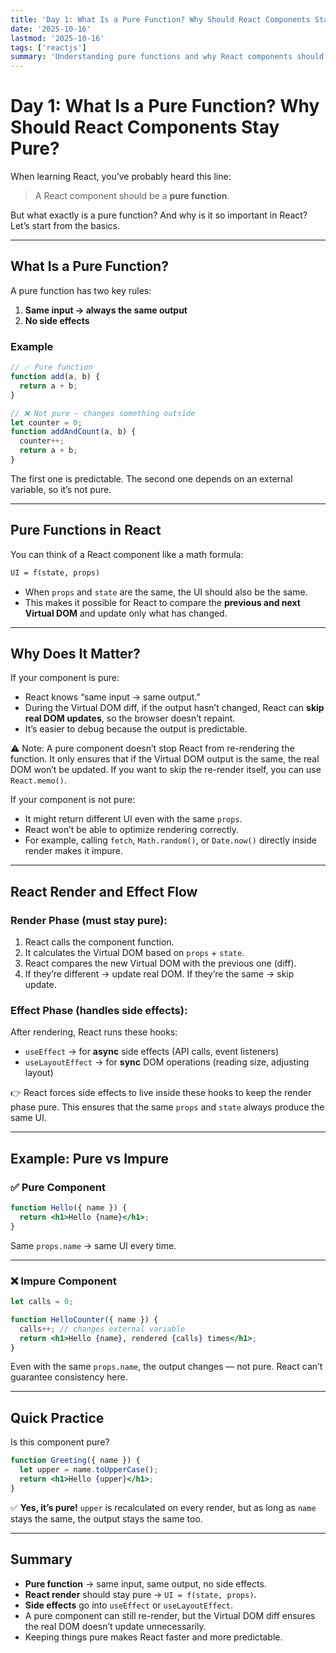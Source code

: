 ```yaml
---
title: 'Day 1: What Is a Pure Function? Why Should React Components Stay Pure?'
date: '2025-10-16'
lastmod: '2025-10-16'
tags: ['reactjs']
summary: 'Understanding pure functions and why React components should stay pure. Learn the key rules and benefits of writing pure components in React.'
---
```



# **Day 1: What Is a Pure Function? Why Should React Components Stay Pure?**

When learning React, you’ve probably heard this line:

> A React component should be a **pure function**.

But what exactly is a pure function?
And why is it so important in React?
Let’s start from the basics.

---

## **What Is a Pure Function?**

A pure function has two key rules:

1. **Same input → always the same output**
2. **No side effects**

### Example

```js
// ✅ Pure function
function add(a, b) {
  return a + b;
}

// ❌ Not pure – changes something outside
let counter = 0;
function addAndCount(a, b) {
  counter++;
  return a + b;
}
```

The first one is predictable.
The second one depends on an external variable, so it’s not pure.

---

## **Pure Functions in React**

You can think of a React component like a math formula:

```txt
UI = f(state, props)
```

* When `props` and `state` are the same, the UI should also be the same.
* This makes it possible for React to compare the **previous and next Virtual DOM** and update only what has changed.

---

## **Why Does It Matter?**

If your component is pure:

* React knows “same input → same output.”
* During the Virtual DOM diff, if the output hasn’t changed, React can **skip real DOM updates**, so the browser doesn’t repaint.
* It’s easier to debug because the output is predictable.

⚠️ Note: A pure component doesn’t stop React from re-rendering the function.
It only ensures that if the Virtual DOM output is the same, the real DOM won’t be updated.
If you want to skip the re-render itself, you can use `React.memo()`.

If your component is not pure:

* It might return different UI even with the same `props`.
* React won’t be able to optimize rendering correctly.
* For example, calling `fetch`, `Math.random()`, or `Date.now()` directly inside render makes it impure.

---

## **React Render and Effect Flow**

### **Render Phase (must stay pure):**

1. React calls the component function.
2. It calculates the Virtual DOM based on `props` + `state`.
3. React compares the new Virtual DOM with the previous one (diff).
4. If they’re different → update real DOM.
   If they’re the same → skip update.

### **Effect Phase (handles side effects):**

After rendering, React runs these hooks:

* `useEffect` → for **async** side effects (API calls, event listeners)
* `useLayoutEffect` → for **sync** DOM operations (reading size, adjusting layout)

👉 React forces side effects to live inside these hooks to keep the render phase pure.
This ensures that the same `props` and `state` always produce the same UI.

---

## **Example: Pure vs Impure**

### ✅ **Pure Component**

```jsx
function Hello({ name }) {
  return <h1>Hello {name}</h1>;
}
```

Same `props.name` → same UI every time.

---

### ❌ **Impure Component**

```jsx
let calls = 0;

function HelloCounter({ name }) {
  calls++; // changes external variable
  return <h1>Hello {name}, rendered {calls} times</h1>;
}
```

Even with the same `props.name`, the output changes — not pure.
React can’t guarantee consistency here.

---

## **Quick Practice**

Is this component pure?

```jsx
function Greeting({ name }) {
  let upper = name.toUpperCase();
  return <h1>Hello {upper}</h1>;
}
```

✅ **Yes, it’s pure!**
`upper` is recalculated on every render, but as long as `name` stays the same, the output stays the same too.

---

## **Summary**

* **Pure function** → same input, same output, no side effects.
* **React render** should stay pure → `UI = f(state, props)`.
* **Side effects** go into `useEffect` or `useLayoutEffect`.
* A pure component can still re-render, but the Virtual DOM diff ensures the real DOM doesn’t update unnecessarily.
* Keeping things pure makes React faster and more predictable.
